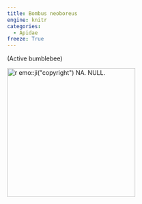 ```yaml
---
title: Bombus neoboreus
engine: knitr
categories:
  - Apidae
freeze: True
---
```

(Active bumblebee)

[![`r emo::ji("copyright")` NA. NULL.](/files/no_bee.png){height=300}](NA)
